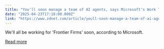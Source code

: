 ```yaml
---
title: "You'll soon manage a team of AI agents, says Microsoft's Work Trend report"
date: "2025-04-23T17:18:00.000Z"
link: "https://www.zdnet.com/article/youll-soon-manage-a-team-of-ai-agents-says-microsofts-work-trend-report/"
---
```


We'll all be working for 'Frontier Firms' soon, according to Microsoft.

[Read more](https://www.zdnet.com/article/youll-soon-manage-a-team-of-ai-agents-says-microsofts-work-trend-report/)
